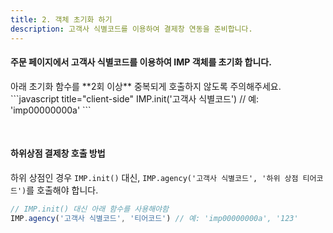 ```yaml
---
title: 2. 객체 초기화 하기
description: 고객사 식별코드를 이용하여 결제창 연동을 준비합니다.
---
```



#### 주문 페이지에서 고객사 식별코드를 이용하여 IMP 객체를 초기화 합니다.

<Hint style="warning">
아래 초기화 함수를 **2회 이상** 중복되게 호출하지 않도록 주의해주세요.
</Hint>

<Tabs>
<Tab title="JavaScript">
```javascript title="client-side"
IMP.init('고객사 식별코드') // 예: 'imp00000000a'
```
</Tab>
</Tabs>

&nbsp;

#### 하위상점 결제창 호출 방법

하위 상점인 경우 `IMP.init()` 대신, `IMP.agency('고객사 식별코드', '하위
상점 티어코드')`를 호출해야 합니다.

```javascript
// IMP.init() 대신 아래 함수를 사용해야함
IMP.agency('고객사 식별코드', '티어코드') // 예: 'imp00000000a', '123'
```
